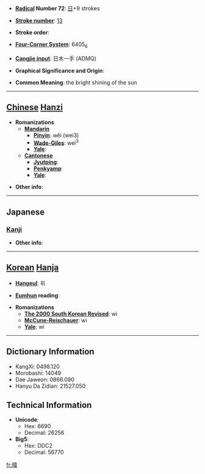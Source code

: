 * '''[[Wiktionary:Chinese radical index| Radical]] Number 72''': [[Wiktionary:Chinese radical index 日|日]]+9 strokes

* '''[[Wiktionary:Chinese total strokes index|Stroke number]]''': [[Wiktionary:Chinese total strokes index 13|13]]

* '''Stroke order''': 

* '''[[Wiktionary:Chinese four corner index|Four-Corner System]]''': 6405<sub>6</sub>

* '''[[Wiktionary:Chinese Cangjie index|Cangjie input]]''': 日木一手 (ADMQ)

* '''Graphical Significance and Origin''': 

* '''Common Meaning''': the bright shining of the sun

----

== [[Chinese]] [[Hanzi]] ==

* '''Romanizations'''
** '''[[Mandarin]]'''
*** '''[[Pinyin]]''': wěi (wei3)
*** '''[[Wade-Giles]]''': wei<sup>3</sup>
*** '''[[Yale]]''': 
** '''[[Cantonese]]'''
*** '''[[Jyutping]]''':
*** '''[[Penkyamp]]''': 
*** '''[[Yale]]''': 

* '''Other info''': 

----

==Japanese==
===[[Kanji]]===
{{kanji|on readings=[[い]] (i)|kun readings=[[ひざし]] (hizashi)}}

* '''Other info''':  

----

== [[Korean]] [[Hanja]] ==

* '''[[Hangeul]]''': 위

* '''[[Eumhun]] reading''': 

* '''Romanizations'''
** '''[[The 2000 South Korean Revised Romanization|The 2000 South Korean Revised]]''': wi
** '''[[McCune-Reischauer]]''': wi
** '''[[Yale]]''': wi

----

== Dictionary Information ==

* KangXi: 0498.120
* Morobashi: 14049
* Dae Jaweon: 0866.090
* Hanyu Da Zidian: 21527.050

== Technical Information ==

* '''Unicode''':
** Hex: 6690
** Decimal: 26256
* '''Big5''':
** Hex: DDC2
** Decimal: 56770

[[fr:暐]]